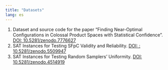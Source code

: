 ```yaml
---
title: "Datasets"
lang: es
---
```


1.  Dataset and source code for the paper "Finding Near-Optimal Configurations in Colossal Product Spaces with Statistical Confidence". [DOI: 10.5281/zenodo.7776627](https://zenodo.org/records/7776627)
2.  SAT Instances for Testing SFpC Validity and Reliability. [DOI: : 10.5281/zenodo.5509947](https://zenodo.org/records/5509947)
3.  SAT Instances for Testing Random Samplers' Uniformity. [DOI: 10.5281/zenodo.4514919](https://zenodo.org/records/4514919)

